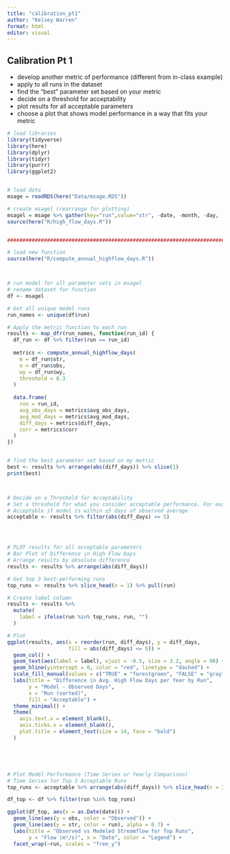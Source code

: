 ```yaml
---
title: "calibration_pt1"
author: "Kelsey Warren"
format: html
editor: visual
---
```


## Calibration Pt 1

-   develop another metric of performance (different from in-class example)
-   apply to all runs in the dataset
-   find the "best" parameter set based on your metric
-   decide on a threshold for acceptability
-   plot results for all acceptable parameters
-   choose a plot that shows model performance in a way that fits your metric

```r

# load libraries
library(tidyverse)
library(here)
library(dplyr)
library(tidyr)
library(purrr)
library(ggplot2)


# load data
msage = readRDS(here("Data/msage.RDS"))

# create msagel (rearrange for plotting)
msagel = msage %>% gather(key="run",value="str", -date, -month, -day, -year, -wy,-obs)
source(here("R/high_flow_days.R"))


####################################################################################

# load new function
source(here("R/compute_annual_highflow_days.R"))



# run model for all parameter sets in msagel
# rename dataset for function
df <- msagel

# Get all unique model runs
run_names <- unique(df$run)

# Apply the metric function to each run
results <- map_dfr(run_names, function(run_id) {
  df_run <- df %>% filter(run == run_id)
  
  metrics <- compute_annual_highflow_days(
    m = df_run$str,
    o = df_run$obs,
    wy = df_run$wy,
    threshold = 0.3
  )
  
  data.frame(
    run = run_id,
    avg_obs_days = metrics$avg_obs_days,
    avg_mod_days = metrics$avg_mod_days,
    diff_days = metrics$diff_days,
    corr = metrics$corr
  )
})


# find the best parameter set based on my metric
best <- results %>% arrange(abs(diff_days)) %>% slice(1)
print(best)



# Decide on a Threshold for Acceptability
# Set a threshold for what you consider acceptable performance. For example:
# Acceptable if model is within ±5 days of observed average
acceptable <- results %>% filter(abs(diff_days) <= 5)




# PLOT results for all acceptable parameters
# Bar Plot of Difference in High Flow Days
# Arrange results by absolute difference
results <- results %>% arrange(abs(diff_days))

# Get top 3 best-performing runs
top_runs <- results %>% slice_head(n = 1) %>% pull(run)

# Create label column
results <- results %>%
  mutate(
    label = ifelse(run %in% top_runs, run, "")
  )

# Plot
ggplot(results, aes(x = reorder(run, diff_days), y = diff_days,
                    fill = abs(diff_days) <= 5)) +
  geom_col() +
  geom_text(aes(label = label), vjust = -0.5, size = 3.2, angle = 90) +
  geom_hline(yintercept = 0, color = "red", linetype = "dashed") +
  scale_fill_manual(values = c("TRUE" = "forestgreen", "FALSE" = "gray70")) +
  labs(title = "Difference in Avg. High Flow Days per Year by Run",
       y = "Model - Observed Days",
       x = "Run (sorted)",
       fill = "Acceptable") +
  theme_minimal() +
  theme(
    axis.text.x = element_blank(),
    axis.ticks.x = element_blank(),
    plot.title = element_text(size = 14, face = "bold")
  )





# Plot Model Performance (Time Series or Yearly Comparison)
# Time Series for Top 3 Acceptable Runs
top_runs <- acceptable %>% arrange(abs(diff_days)) %>% slice_head(n = 3) %>% pull(run)

df_top <- df %>% filter(run %in% top_runs)

ggplot(df_top, aes(x = as.Date(date))) +
  geom_line(aes(y = obs, color = "Observed")) +
  geom_line(aes(y = str, color = run), alpha = 0.7) +
  labs(title = "Observed vs Modeled Streamflow for Top Runs",
       y = "Flow (m³/s)", x = "Date", color = "Legend") +
  facet_wrap(~run, scales = "free_y")





```
